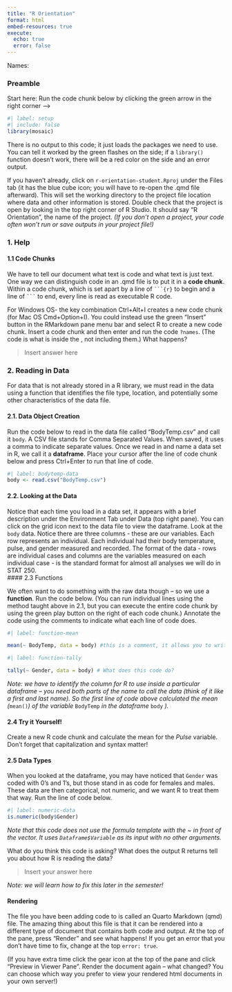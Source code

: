 ```yaml
---
title: "R Orientation"
format: html
embed-resources: true
execute:
  echo: true
  error: false
---
```


Names: <Write group member names here>


### Preamble

Start here: Run the code chunk below by clicking the green arrow in the right corner -->
```r
#| label: setup
#| include: false
library(mosaic)
```


There is no output to this code; it just loads the packages we need to use. You can tell it worked by the green flashes on the side; if a `library()` function doesn't work, there will be a red color on the side and an error output.  


If you haven't already, click on `r-orientation-student.Rproj` under the Files tab (it has the blue cube icon; you will have to re-open the .qmd file afterward). This will set the working directory to the project file location where data and other information is stored. Double check that the project is open by looking in the top right corner of R Studio. It should say "R Orientation", the name of the project. *(If you don't open a project, your code often won't run or save outputs in your project file!)*


### 1. Help 


#### 1.1 Code Chunks
We have to tell our document what text is code and what text is just text. One way we can distinguish code in an .qmd file is to put it in a **code chunk**. Within a code chunk, which is set apart by a line of ` ```{r} ` to begin and a line of ` ``` ` to end, every line is read as executable R code.

For Windows OS- the key combination Ctrl+Alt+I creates a new code chunk (for Mac OS Cmd+Option+I). You could instead use the green "Insert" button in the RMarkdown pane menu bar and select R to create a new code chunk. Insert a code chunk and then enter and run the code `?names`. (The code is what is inside the ` `, not including them.) What happens? 


<Insert code chunk here>

> Insert answer here




### 2. Reading in Data

For data that is not already stored in a R library, we must read in the data using a function that identifies the file type, location, and potentially some other characteristics of the data file. 


#### 2.1. Data Object Creation
Run the code below to read in the data file called "BodyTemp.csv" and call it `body`. A CSV file stands for Comma Separated Values. When saved, it uses a comma to indicate separate values. Once we read in and name a data set in R, we call it a **dataframe**. Place your cursor after the line of code chunk below and press Ctrl+Enter to run that line of code.

```r
#| label: bodytemp-data
body <- read.csv("BodyTemp.csv")
```

#### 2.2. Looking at the Data
Notice that each time you load in a data set, it appears with a brief description under the Environment Tab under Data (top right pane). You can click on the grid icon next to the data file to view the dataframe. Look at the `body` data. Notice there are three columns - these are our variables. Each row represents an individual. Each individual had their body temperature, pulse, and gender measured and recorded. The format of the data - rows are individual cases and columns are the variables measured on each individual case - is the standard format for almost all analyses we will do in STAT 250.  
#### 2.3 Functions

We often want to do something with the raw data though -- so we use a **function**. Run the code below. (You can run individual lines using the method taught above in 2.1, but you can execute the entire code chunk by using the green play button on the right of each code chunk.) Annotate the code using the comments to indicate what each line of code does.

```r
#| label: function-mean

mean(~ BodyTemp, data = body) #this is a comment, it allows you to write a notes within your code that do not affect the code - what does this code do? <insert your answer>
```


```r
#| label: function-tally

tally(~ Gender, data = body) # What does this code do? 
```


*Note: we have to identify the column for R to use inside a particular dataframe -- you need both parts of the name to call the data (think of it like a first and last name). So the first line of code above calculated the mean (*`mean()`*) of the variable* `BodyTemp` *in the dataframe* `body` *). *


#### 2.4 Try it Yourself!
Create a new R code chunk and calculate the mean for the *Pulse* variable. Don't forget that capitalization and syntax matter!


<Insert your code chunk here>



#### 2.5 Data Types

When you looked at the dataframe, you may have noticed that `Gender` was coded with 0's and 1's, but those stand in as code for females and males. These data are then categorical, not numeric, and we want R to treat them that way. Run the line of code below.

```r
#| label: numeric-data
is.numeric(body$Gender)
```

*Note that this code does not use the formula template with the ~ in front of the vector. It uses `Dataframe$Variable` as its input with no other arguments.*


What do you think this code is asking? What does the output R returns tell you about how R is reading the data?

> Insert your answer here


*Note: we will learn how to fix this later in the semester!*



#### Rendering

The file you have been adding code to is called an Quarto Markdown (qmd) file. The amazing thing about this file is that it can be rendered into a different type of document that contains both code and output. At the top of the pane, press "Render" and see what happens! If you get an error that you don't have time to fix, change at the top `error: true`.

(If you have extra time click the gear icon at the top of the pane and click "Preview in Viewer Pane". Render the document again -- what changed? You can choose which way you prefer to view your rendered html documents in your own server!)

